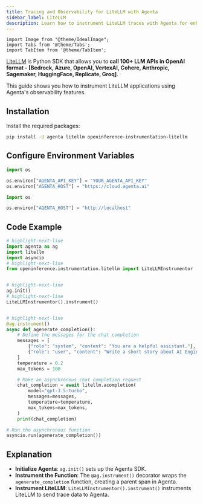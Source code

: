 ```yaml
---
title: Tracing and Observability for LiteLLM with Agenta
sidebar_label: LiteLLM
description: Learn how to instrument LiteLLM traces with Agenta for enhanced LLM observability. This guide covers setup, configuration, and best practices for monitoring API calls and performance using LiteLLM and OpenAI models.
---
```


```mdx-code-block
import Image from "@theme/IdealImage";
import Tabs from '@theme/Tabs';
import TabItem from '@theme/TabItem';
```

[LiteLLM](https://www.litellm.ai/) is Python SDK that allows you to **call 100+ LLM APIs in OpenAI format - [Bedrock, Azure, OpenAI, VertexAI, Cohere, Anthropic, Sagemaker, HuggingFace, Replicate, Groq]**.

This guide shows you how to instrument LiteLLM applications using Agenta's observability features.

## Installation

Install the required packages:

```bash
pip install -U agenta litellm openinference-instrumentation-litellm
```

## Configure Environment Variables

<Tabs>
<TabItem value="cloud" label="Agenta Cloud or Enterprise">

```python
import os

os.environ["AGENTA_API_KEY"] = "YOUR_AGENTA_API_KEY"
os.environ["AGENTA_HOST"] = "https://cloud.agenta.ai"
```

</TabItem>
<TabItem value="oss" label="Agenta OSS Running Locally">

```python
import os

os.environ["AGENTA_HOST"] = "http://localhost"
```

</TabItem>
</Tabs>

## Code Example

```python
# highlight-next-line
import agenta as ag
import litellm
import asyncio
# highlight-next-line
from openinference.instrumentation.litellm import LiteLLMInstrumentor


# highlight-next-line
ag.init()
# highlight-next-line
LiteLLMInstrumentor().instrument()


# highlight-next-line
@ag.instrument()
async def agenerate_completion():
    # Define the messages for the chat completion
    messages = [
        {"role": "system", "content": "You are a helpful assistant."},
        {"role": "user", "content": "Write a short story about AI Engineering."},
    ]
    temperature = 0.2
    max_tokens = 100

    # Make an asynchronous chat completion request
    chat_completion = await litellm.acompletion(
        model="gpt-3.5-turbo",
        messages=messages,
        temperature=temperature,
        max_tokens=max_tokens,
    )
    print(chat_completion)

# Run the asynchronous function
asyncio.run(agenerate_completion())
```

## Explanation

- **Initialize Agenta**: `ag.init()` sets up the Agenta SDK.
- **Instrument the Function**: The `@ag.instrument()` decorator wraps the `agenerate_completion` function, creating a parent span in Agenta.
- **Instrument LiteLLM**: `LiteLLMInstrumentor().instrument()` instruments LiteLLM to send trace data to Agenta.
